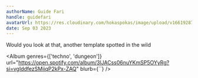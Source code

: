 ```yaml
---
authorName: Guide Fari
handle: guidefari
avatarUrl: https://res.cloudinary.com/hokaspokas/image/upload/v1661928720/bar_shpohc.png
date: Sep 03 2023
---
```


Would you look at that, another template spotted in the wild

<Album
  genres={['techno', 'dungeon']}
  url="https://open.spotify.com/album/3lJACss06nuYKmSP5OYyRg?si=vgIddfezSMiiqP2kPx-ZAQ"
  blurb={``}
/>
<Track
  genres={['techno', 'dungeon']}
  url="https://open.spotify.com/track/12IqDUy0RgQZz3zuDVClW3?si=74c4cc6e7eb74bc5"
  blurb={``}
/>
